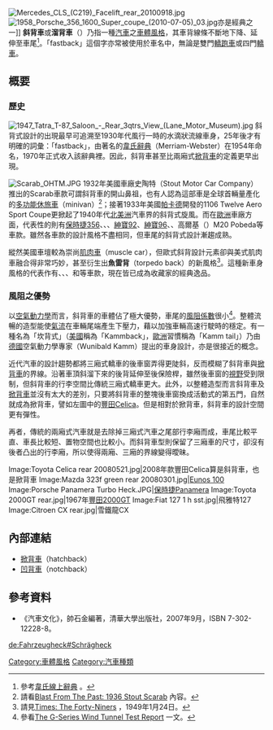 [[File:Mercedes_CLS_(C219)_Facelift_rear_20100918.jpg|thumb]]
[[File:1958_Porsche_356_1600_Super_coupe_(2010-07-05)_03.jpg|thumb]]亦是經典之一]]
'''斜背車'''或'''溜背車'''（{{lang-en|fastback}}）乃指一種[[汽車|汽車]]之[[車體風格|車體風格]]，其車背線條不斷地下降、延伸至車尾<ref>參考{{en}}[http://www.merriam-webster.com/dictionary/fastback 韋氏線上辭典] {{Wayback|url=http://www.merriam-webster.com/dictionary/fastback |date=20171207152848 }}。</ref>。「fastback」這個字亦常被使用於車名中，無論是雙門[[轎跑車|轎跑車]]或四門[[轎車|轎車]]。

== 概要 ==
=== 歷史 ===
[[File:1947_Tatra_T-87_Saloon_-_Rear_3qtrs_View_(Lane_Motor_Museum).jpg|thumb]]
斜背式設計的出現最早可追溯至1930年代風行一時的水滴狀流線車身，25年後才有明確的詞彙：「fastback」，由著名的[[梅里亚姆-韦伯斯特|韋氏辭典]]（Merriam-Webster）在1954年命名，1970年正式收入該辭典裡。因此，斜背車甚至比兩廂式[[掀背車|掀背車]]的定義更早出現。

[[File:Scarab_OHTM.JPG|thumb]]
1932年美國車廠史陶特（Stout Motor Car Company）推出的Scarab車款可謂斜背車的開山鼻祖，也有人認為這部車是全球首輛量產化的[[多功能休旅車|多功能休旅車]]（minivan）<ref>請看{{en}}[http://www.indiacar.com/infobank/stout.htm Blast From The Past: 1936 Stout Scarab] {{webarchive|url=https://web.archive.org/web/20131017233658/http://www.indiacar.com/infobank/stout.htm |date=2013-10-17 }}內容。</ref>；接著1933年美國[[帕卡德|帕卡德]]開發的1106 Twelve Aero Sport Coupe更掀起了1940年代[[北美洲|北美洲]]汽車界的斜背式旋風。而在[[歐洲|歐洲]]車廠方面，代表性的則有[[保時捷356|保時捷356]]、{{link-en|布佳迪57型|Bugatti Type 57|布佳迪57型Atlantic}}、{{link-en|賓利Continental|Bentley Continental|賓利Continental R-Type}}、[[Saab_92|紳寶92]]、[[Saab_96|紳寶96]]、{{link-en|史丹德Vanguard|Standard Vanguard}}、高爾基（{{lang-ru|Горьковский Автомобильный Завод}}）M20 Pobeda等車款。雖然各車款的設計風格不盡相同，但車尾的斜背式設計漸趨成熟。

縱然美國車壇較為崇尚[[肌肉車|肌肉車]]（muscle car），但歐式斜背設計元素卻與美式肌肉車融合得非常巧妙，甚至衍生出'''魚雷背'''（torpedo back）的新風格<ref>請見{{en}}[http://www.time.com/time/magazine/article/0,9171,799725-2,00.html Times: The Forty-Niners] {{Wayback|url=http://www.time.com/time/magazine/article/0,9171,799725-2,00.html |date=20121105140438 }}，1949年1月24日。</ref>。這種新車身風格的代表作有{{link-en|納許Ambassador|Nash Ambassador}}、{{link-en|別克Roadmaster|Buick Roadmaster}}、{{link-en|哈德遜Commodore|Hudson Commodore}}、{{link-en|凱迪拉克61系列|Cadillac Series 61}}和{{link-en|凱迪拉克62系列|Cadillac Series 62|62系列}}等車款，現在皆已成為收藏家的經典逸品。

=== 風阻之優勢 ===
以[[空氣動力學|空氣動力學]]而言，斜背車的車體佔了極大優勢，車尾的[[風阻係數|風阻係數]]很小<ref>參看{{en}}[http://aerowarriors.com/gswtt.html The G-Series Wind Tunnel Test Report] {{Wayback|url=http://aerowarriors.com/gswtt.html |date=20130511074223 }}一文。</ref>。整體流暢的造型能使[[風|氣流]]在車輛尾端產生下壓力，藉以加強車輛高速行駛時的穩定。有一種名為「坎背式」（[[美國|美國]]稱為「Kammback」，[[歐洲|歐洲]]習慣稱為「Kamm tail」）乃由[[德國|德國]]空氣動力學專家{{link-en|烏尼白·坎|Wunibald Kamm}}（Wunibald Kamm）提出的車身設計，亦是很接近的概念。

近代汽車的設計趨勢都將三廂式轎車的後車窗弄得更陡斜，反而模糊了斜背車與[[掀背車|掀背車]]的界線。沿著車頂斜溜下來的後背延伸至後保險桿，雖然後車窗的[[視野|視野]]受到限制，但斜背車的行李空間比傳統三廂式轎車更大。此外，以整體造型而言斜背車及[[掀背車|掀背車]]並沒有太大的差別，只要將斜背車的整塊後車窗換成活動式的第五門，自然就成為掀背車，譬如左圖中的[[豐田Celica|豐田Celica]]。但是相對於掀背車，斜背車的設計空間更有彈性。

再者，傳統的兩廂式汽車就是去除掉三廂式汽車之尾部行李廂而成，車尾比較平直、車長比較短、置物空間也比較小。而斜背車型則保留了三廂車的尺寸，卻沒有後者凸出的行李廂，所以使得兩廂、三廂的界線變得曖昧。

<gallery>
Image:Toyota Celica rear 20080521.jpg|2008年款豐田Celica算是斜背車，也是掀背車
Image:Mazda 323f green rear 20080301.jpg|[[Eunos_100|Eunos 100]]
Image:Porsche Panamera Turbo Heck.JPG|[[保時捷Panamera|保時捷Panamera]]
Image:Toyota 2000GT rear.jpg|1967年[[豐田2000GT|豐田2000GT]]
Image:Fiat 127 1 h sst.jpg|飛雅特127
Image:Citroen CX rear.jpg|雪鐵龍CX
</gallery>

== 內部連結 ==
* [[掀背車|掀背車]]（hatchback）
* [[凹背車|凹背車]]（notchback）

== 參考資料 ==
* 《汽車文化》，帥石金編著，清華大學出版社，2007年9月，ISBN 7-302-12228-8。
{{reflist}}

[[Category:車體風格|Category:車體風格]]
[[Category:汽車種類|Category:汽車種類]]

[[de:Fahrzeugheck#Schrägheck|de:Fahrzeugheck#Schrägheck]]